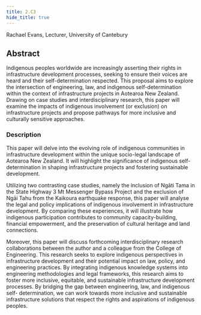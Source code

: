 ```yaml
---
title: 2.C3
hide_title: true
---
```


<AbstractHeader sKey='id2_C3'>
Rachael Evans, Lecturer, University of Cantebury
</AbstractHeader>

## Abstract
Indigenous peoples worldwide are increasingly asserting their rights in infrastructure development processes, seeking to ensure their voices are heard and their self-determination respected. This proposal aims to explore the intersection of engineering, law, and indigenous self-determination within the context of infrastructure projects in Aotearoa New Zealand. Drawing on case studies and interdisciplinary research, this paper will examine the impacts of indigenous involvement (or exclusion) on infrastructure projects and propose pathways for more inclusive and culturally sensitive approaches.

### Description
This paper will delve into the evolving role of indigenous communities in infrastructure development within the unique socio-legal landscape of Aotearoa New Zealand. It will highlight the significance of indigenous self-determination in shaping infrastructure projects and fostering sustainable development.

Utilizing two contrasting case studies, namely the inclusion of Ngāti Tama in the State Highway 3 Mt Messenger Bypass Project and the exclusion of Ngāi Tahu from the Kaikoura earthquake response,
this paper will analyse the legal and policy implications of indigenous involvement in infrastructure development. By comparing these experiences, it will illustrate how indigenous participation contributes to community capacity-building, financial empowerment, and the preservation of
cultural heritage and land connections.

Moreover, this paper will discuss forthcoming interdisciplinary research collaborations between the author and a colleague from the College of Engineering. This research seeks to explore indigenous
perspectives in infrastructure development and their potential impact on law, policy, and engineering practices. By integrating indigenous knowledge systems into engineering methodologies and legal
frameworks, this research aims to foster more inclusive, equitable, and sustainable infrastructure development processes. By bridging the gap between engineering, law, and indigenous self-
determination, we can work towards more inclusive and sustainable infrastructure solutions that respect the rights and aspirations of indigenous peoples.
